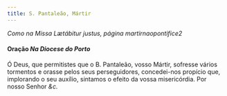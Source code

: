 ```yaml
---
title: S. Pantaleão, Mártir
---
```


<em>Como na Missa Lætábitur justus, página martirnaopontifice2</em>

<h4 class="text-center">
  Oração <em>Na Diocese do Porto</em>
</h4>
<div class="container-fluid">
  <div class="row">
    <div class="col-6 dropcaps text-justify"></div>
    <div class="col-6 dropcaps text-justify">
      Ó Deus, que permitistes que o B. Pantaleão, vosso Mártir, sofresse vários
      tormentos e orasse pelos seus perseguidores, concedei-nos propício que,
      implorando o seu auxílio, sintamos o efeito da vossa misericórdia. Por
      nosso Senhor <em>&c.</em>
    </div>
  </div>
</div>
